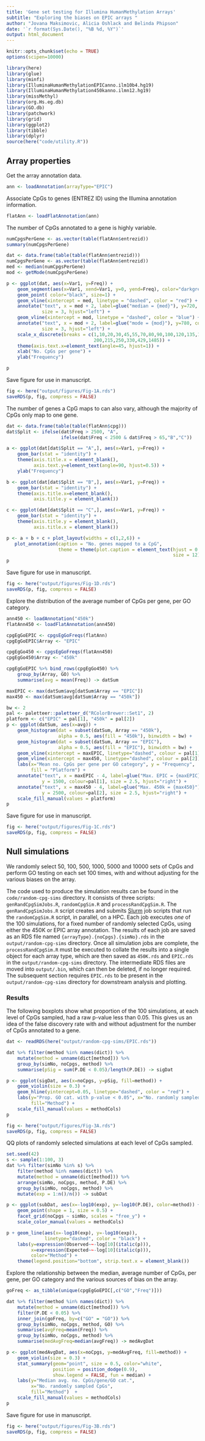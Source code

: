 ```yaml
---
title: 'Gene set testing for Illumina HumanMethylation Arrays'
subtitle: "Exploring the biases on EPIC arrays "
author: "Jovana Maksimovic, Alicia Oshlack and Belinda Phipson"
date: '`r format(Sys.Date(), "%B %d, %Y")`'
output: html_document
---
```


```r
knitr::opts_chunk$set(echo = TRUE)
options(scipen=10000)
```

```r
library(here)
library(glue)
library(minfi)
library(IlluminaHumanMethylationEPICanno.ilm10b4.hg19)
library(IlluminaHumanMethylation450kanno.ilmn12.hg19)
library(missMethyl)
library(org.Hs.eg.db)
library(GO.db)
library(patchwork)
library(grid)
library(ggplot2)
library(tibble)
library(dplyr)
source(here("code/utility.R"))
```

## Array properties

Get the array annotation data.

```r
ann <- loadAnnotation(arrayType="EPIC")
```

Associate CpGs to genes (ENTREZ ID) using the Illumina annotation information.

```r
flatAnn <- loadFlatAnnotation(ann)
```

The number of CpGs annotated to a gene is highly variable.

```r
numCpgsPerGene <- as.vector(table(flatAnn$entrezid))
summary(numCpgsPerGene)
```

```r
dat <- data.frame(table(table(flatAnn$entrezid)))
numCpgsPerGene <- as.vector(table(flatAnn$entrezid))
med <- median(numCpgsPerGene)
mod <- getMode(numCpgsPerGene)

p <- ggplot(dat, aes(x=Var1, y=Freq)) +
    geom_segment(aes(x=Var1, xend=Var1, y=0, yend=Freq), color="darkgrey") +
    geom_point( color="black", size=1) +
    geom_vline(xintercept = med, linetype = "dashed", color = "red") +
    annotate("text", x = med + 2, label=glue("median = {med}"), y=720, colour="red", 
             size = 3, hjust="left") +
    geom_vline(xintercept = mod, linetype = "dashed", color = "blue") +
    annotate("text", x = mod + 2, label=glue("mode = {mod}"), y=780, colour="blue", 
             size = 3, hjust="left") +
    scale_x_discrete(breaks = c(1,10,20,30,45,55,70,80,90,100,120,135,150,160,180,
                                200,215,250,330,429,1485)) +
    theme(axis.text.x=element_text(angle=45, hjust=1)) +
    xlab("No. CpGs per gene") +
    ylab("Frequency")

p
```

Save figure for use in manuscript.

```r
fig <- here("output/figures/Fig-1A.rds")
saveRDS(p, fig, compress = FALSE)
```

The number of genes a CpG maps to can also vary, although the majority of CpGs only map to one gene.

```r
dat <- data.frame(table(table(flatAnn$cpg)))
dat$Split <- ifelse(dat$Freq > 2500, "A", 
                    ifelse(dat$Freq < 2500 & dat$Freq > 65,"B","C"))

a <- ggplot(dat[dat$Split == "A",], aes(x=Var1, y=Freq)) +
    geom_bar(stat = "identity") +
    theme(axis.title.x = element_blank(), 
          axis.text.y=element_text(angle=90, hjust=0.5)) +
    ylab("Frequency")

b <- ggplot(dat[dat$Split == "B",], aes(x=Var1, y=Freq)) +
    geom_bar(stat = "identity") +
    theme(axis.title.x=element_blank(),
          axis.title.y = element_blank())

c <- ggplot(dat[dat$Split == "C",], aes(x=Var1, y=Freq)) +
    geom_bar(stat = "identity") +
    theme(axis.title.y = element_blank(),
          axis.title.x = element_blank()) 

p <- a + b + c + plot_layout(widths = c(1,2,6)) + 
   plot_annotation(caption = "No. genes mapped to a CpG",
                   theme = theme(plot.caption = element_text(hjust = 0.5,
                                                             size = 12)))
p
```

Save figure for use in manuscript.

```r
fig <- here("output/figures/Fig-1D.rds")
saveRDS(p, fig, compress = FALSE)
```

Explore the distribution of the average number of CpGs per gene, per GO category. 

```r
ann450 <- loadAnnotation("450k")
flatAnn450 <- loadFlatAnnotation(ann450)

cpgEgGoEPIC <- cpgsEgGoFreqs(flatAnn)
cpgEgGoEPIC$Array <- "EPIC"

cpgEgGo450 <- cpgsEgGoFreqs(flatAnn450)
cpgEgGo450$Array <- "450k"

cpgEgGoEPIC %>% bind_rows(cpgEgGo450) %>% 
    group_by(Array, GO) %>%
    summarise(avg = mean(Freq)) -> datSum

maxEPIC <- max(datSum$avg[datSum$Array == "EPIC"])
max450 <- max(datSum$avg[datSum$Array == "450k"])

bw <- 2
pal <- paletteer::paletteer_d("RColorBrewer::Set1", 2)
platform <- c("EPIC" = pal[1], "450k" = pal[2])
p <- ggplot(datSum, aes(x=avg)) +
    geom_histogram(dat = subset(datSum, Array == "450k"),
                   alpha = 0.5, aes(fill = "450k"), binwidth = bw) +
    geom_histogram(dat = subset(datSum, Array == "EPIC"),
                   alpha = 0.5, aes(fill = "EPIC"), binwidth = bw) +
    geom_vline(xintercept = maxEPIC, linetype="dashed", colour = pal[1]) +
    geom_vline(xintercept = max450, linetype="dashed", colour = pal[2]) +
    labs(x="Mean no. CpGs per gene per GO category", y = "Frequency",
         fill = "Platform") +
    annotate("text", x = maxEPIC - 4, label=glue("Max. EPIC = {maxEPIC}"),
             y = 1500, colour=pal[1], size = 2.5, hjust="right") +
    annotate("text", x = max450 - 4, label=glue("Max. 450k = {max450}"),
             y = 2500, colour=pal[2], size = 2.5, hjust="right") +
    scale_fill_manual(values = platform)
p
```

Save figure for use in manuscript.

```r
fig <- here("output/figures/Fig-1C.rds")
saveRDS(p, fig, compress = FALSE)
```

## Null simulations

We randomly select 50, 100, 500, 1000, 5000 and 10000 sets of CpGs and perform GO testing on each set 100 times, with and without adjusting for the various biases on the array. 

The code used to produce the simulation results can be found in the `code/random-cpg-sims` directory. It consists of three scripts: `genRandCpgSimJobs.R`, `randomCpgSim.R` and `processRandCpgSim.R`. The `genRandCpgSimJobs.R` script creates and submits [Slurm](https://slurm.schedmd.com/overview.html) job scripts that run the `randomCpgSim.R` script, in parallel, on a HPC. Each job executes *one* of the 100 simulations, for a fixed number of randomly selected CpGs, using either the 450K or EPIC array annotation. The results of each job are saved as an RDS file named `{arrayType}.{noCpgs}.{simNo}.rds` in the `output/random-cpg-sims` directory. Once all simulation jobs are complete, the `processRandCpgSim.R` must be executed to collate the results into a single object for each array type, which are then saved as `450K.rds` and `EPIC.rds` in the `output/random-cpg-sims` directory. The intermediate RDS files are moved into `output/.bin`, which can then be deleted, if no longer required. The subsequent section requires `EPIC.rds` to be present in the `output/random-cpg-sims` directory for downstream analysis and plotting.             

### Results

The following boxplots show what proportion of the 100 simulations, at each level of CpGs sampled, had a raw p-value less than 0.05. This gives us an idea of the false discovery rate with and without adjustment for the number of CpGs annotated to a gene.

```r
dat <- readRDS(here("output/random-cpg-sims/EPIC.rds"))

dat %>% filter(method %in% names(dict)) %>%
    mutate(method = unname(dict[method])) %>%
    group_by(simNo, noCpgs, method) %>% 
    summarise(pSig = sum(P.DE < 0.05)/length(P.DE)) -> sigDat

p <- ggplot(sigDat, aes(x=noCpgs, y=pSig, fill=method)) + 
    geom_violin(size = 0.3) +
    geom_hline(yintercept=0.05, linetype="dashed", color = "red") +
    labs(y="Prop. GO cat. with p-value < 0.05", x="No. randomly sampled CpGs",
         fill="Method") +
    scale_fill_manual(values = methodCols)
p
```

```r
fig <- here("output/figures/Fig-3A.rds")
saveRDS(p, fig, compress = FALSE)
```

QQ plots of randomly selected simulations at each level of CpGs sampled.

```r
set.seed(42)
s <- sample(1:100, 3)
dat %>% filter(simNo %in% s) %>%
    filter(method %in% names(dict)) %>%
    mutate(method = unname(dict[method])) %>%
    arrange(simNo, noCpgs, method, P.DE) %>%
    group_by(simNo, noCpgs, method) %>%
    mutate(exp = 1:n()/n()) -> subDat

p <- ggplot(subDat, aes(x=-log10(exp), y=-log10(P.DE), color=method)) + 
    geom_point(shape = 1, size = 0.5) + 
    facet_grid(noCpgs ~ simNo, scales = "free_y") +
    scale_color_manual(values = methodCols)

p + geom_line(aes(x=-log10(exp), y=-log10(exp)),
              linetype="dashed", color = "black") +
    labs(y=expression(Observed~~-log[10](italic(p))), 
         x=expression(Expected~~-log[10](italic(p))),
         color="Method") +
    theme(legend.position="bottom", strip.text.x = element_blank())
```

Explore the relationship between the median, average number of CpGs, per gene, per GO category and the various sources of bias on the array.

```r
goFreq <- as_tibble(unique(cpgEgGoEPIC[,c("GO","Freq")]))

dat %>% filter(method %in% names(dict)) %>%
    mutate(method = unname(dict[method])) %>% 
    filter(P.DE < 0.05) %>%
    inner_join(goFreq, by=c("GO" = "GO")) %>%
    group_by(simNo, noCpgs, method, GO) %>%
    summarise(avgFreq=mean(Freq)) %>% 
    group_by(simNo, noCpgs, method) %>%
    summarise(medAvgFreq=median(avgFreq)) -> medAvgDat

p <- ggplot(medAvgDat, aes(x=noCpgs, y=medAvgFreq, fill=method)) + 
    geom_violin(size = 0.3) + 
    stat_summary(geom="point", size = 0.5, color="white", 
                 position = position_dodge(0.9),
                 show.legend = FALSE, fun = median) +
    labs(y="Median avg. no. CpGs/gene/GO cat.", 
         x="No. randomly sampled CpGs",
         fill="Method")  +
    scale_fill_manual(values = methodCols)
p
```

Save figure for use in manuscript.

```r
fig <- here("output/figures/Fig-3B.rds")
saveRDS(p, fig, compress = FALSE)
```


